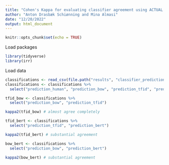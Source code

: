 ```yaml
---
title: "Cohen's Kappa for evaluating classifier agreement using ACTUAL results (not dummy results)"
author: "Anton Drasbæk Schiønning and Mina Almasi"
date: "12/20/2022"
output: html_document
---
```


```r
knitr::opts_chunk$set(echo = TRUE)
```

Load packages
```r
library(tidyverse)
library(irr)
```


Load data
```r
classifications <- read_csv(file.path("results", "classifier_predictions", "all_classifier_predictions.csv"))
classifications <- classifications %>% 
  select("prediction_human", "prediction_bow", "prediction_tfid", "prediction_bert")
```

```r
tfid_bow <- classifications %>% 
  select("prediction_bow", "prediction_tfid")

kappa2(tfid_bow) # almost agree completely
```


```r
tfid_bert <- classifications %>% 
  select("prediction_tfid", "prediction_bert")

kappa2(tfid_bert) # substantial agreement
```

```r
bow_bert <- classifications %>% 
  select("prediction_bow", "prediction_bert")

kappa2(bow_bert) # substantial agreement

```

